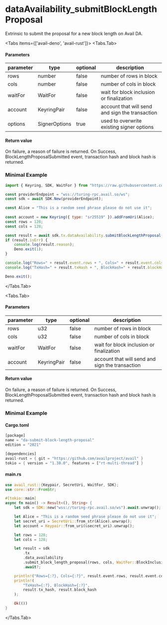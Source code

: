 
# dataAvailability_submitBlockLengthProposal

Extrinsic to submit the proposal for a new block length on Avail DA.

<Tabs items={['avail-deno', 'avail-rust']}>
<Tabs.Tab>

#### Parameters

| parameter | type          | optional | description                                     |
| --------- | ------------- | -------- | ----------------------------------------------- |
| rows      | number        | false    | number of rows in block                         |
| cols      | number        | false    | number of cols in block                         |
| waitFor   | WaitFor       | false    | wait for block inclusion or finalization        |
| account   | KeyringPair   | false    | account that will send and sign the transaction |
| options   | SignerOptions | true     | used to overwrite existing signer options       |

#### Return value

On failure, a reason of failure is returned. On Success, BlockLengthProposalSubmitted event, transaction hash and block hash is returned.

### Minimal Example

```js
import { Keyring, SDK, WaitFor } from "https://raw.githubusercontent.com/availproject/avail/main/avail-deno/src/sdk.ts";

const providerEndpoint = "wss://turing-rpc.avail.so/ws";
const sdk = await SDK.New(providerEndpoint);

const Alice = "This is a random seed phrase please do not use it";
 
const account = new Keyring({ type: "sr25519" }).addFromUri(Alice);
const rows = 128;
const cols = 128;

const result = await sdk.tx.dataAvailability.submitBlockLengthProposal(rows, cols, WaitFor.BlockInclusion, account);
if (result.isErr) {
	console.log(result.reason);
	Deno.exit(1);
}

console.log("Rows=" + result.event.rows + ", Cols=" + result.event.cols);
console.log("TxHash=" + result.txHash + ", BlockHash=" + result.blockHash);

Deno.exit();
```

</Tabs.Tab>

<Tabs.Tab>

#### Parameters

| parameter | type        | optional | description                                     |
| --------- | ----------- | -------- | ----------------------------------------------- |
| rows      | u32         | false    | number of rows in block                         |
| cols      | u32         | false    | number of cols in block                         |
| waitFor   | WaitFor     | false    | wait for block inclusion or finalization        |
| account   | KeyringPair | false    | account that will send and sign the transaction |

#### Return value

On failure, a reason of failure is returned. On Success, BlockLengthProposalSubmitted event, transaction hash and block hash is returned.

### Minimal Example

#### Cargo.toml

```rust
[package]
name = "da-submit-block-length-proposal"
edition = "2021"

[dependencies]
avail-rust = { git = "https://github.com/availproject/avail" }
tokio = { version = "1.38.0", features = ["rt-multi-thread"] }
```

#### main.rs

```rust
use avail_rust::{Keypair, SecretUri, WaitFor, SDK};
use core::str::FromStr;

#[tokio::main]
async fn main() -> Result<(), String> {
	let sdk = SDK::new("wss://turing-rpc.avail.so/ws").await.unwrap();

	let Alice = "This is a random seed phrase please do not use it";
	let secret_uri = SecretUri::from_str(Alice).unwrap();
	let account = Keypair::from_uri(&secret_uri).unwrap();

	let rows = 128;
	let cols = 128;

	let result = sdk
		.tx
		.data_availability
		.submit_block_length_proposal(rows, cols, WaitFor::BlockInclusion, &account)
		.await?;

	println!("Rows={:?}, Cols={:?}", result.event.rows, result.event.cols);
	println!(
		"TxHash={:?}, BlockHash={:?}",
		result.tx_hash, result.block_hash
	);

	Ok(())
}
```

</Tabs.Tab>
</Tabs> 
